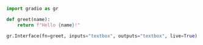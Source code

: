 ```python
import gradio as gr

def greet(name):
    return f"Hello {name}!"

gr.Interface(fn=greet, inputs="textbox", outputs="textbox", live=True).launch()
```
